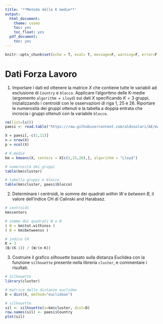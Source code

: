 ```yaml
---
title: '**Metodo delle K medie**'
output:
  html_document:
    theme: cosmo
    toc: yes
    toc_float: yes
  pdf_document:
    toc: yes
---
```


```r
knitr::opts_chunk$set(echo = T, eval= T, message=F, warning=F, error=F, comment=NA, cache=F, R.options=list(width=220))
```



# Dati Forza Lavoro

1. Importare i dati ed ottenere la matrice $X$ che contiene tutte le variabili ad esclusione di `Country` e `blocco`. 
Applicare l'algoritmo delle  K-medie (argomento `algorithm = Lloyd`) sui dati $X$ specificando $K=3$ gruppi, inizializzando i centroidi con le osservazioni di riga 1, 25 e 26. Riportare le numerosità dei gruppi ottenuti e la tabella a doppia entrata che incrocia i gruppi ottenuti con la variabile `blocco`. 

```r
rm(list=ls())
paesi <- read.table("https://raw.githubusercontent.com/aldosolari/AE/master/dati/paesi.txt", header=TRUE)

X = paesi[,-c(1,11)]
n = nrow(X)
p = ncol(X)

# K-medie
km = kmeans(X, centers = X[c(1,25,26),], algorithm = "Lloyd")

# numerosità dei gruppi
table(km$cluster)

# tabella gruppi e blocco
table(km$cluster, paesi$blocco)
```

2. Determinare i centroidi, le somme dei quadrati *within* $W$ e *between* $B$, il valore dell'indice CH di Calinski and Harabasz.

```r
# centroidi
km$centers

# somme dei quadrati W e B
( W = km$tot.withinss )
( B = km$betweenss )

# indice CH
K = 3
(B/(K-1)) / (W/(n-K))
```

3. Costruire il grafico *silhouette* basato sulla distanza Euclidea con la funzione `silhouette` presente nella libreria `cluster`, e commentare i risultati.

```r
# Silhouette
library(cluster)

# matrice delle distanze euclidee
D = dist(X, method="euclidean")

# silhouette
sil <- silhouette(x=km$cluster, dist=D)
row.names(sil) <- paesi$Country
plot(sil)
```
